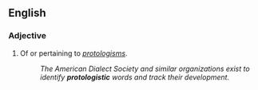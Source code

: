 ==English==

===Adjective===
{{en-adj}}

# Of or pertaining to ''[[protologism]]s''.
#:''The American Dialect Society and similar organizations exist to identify '''protologistic''' words and track their development.''